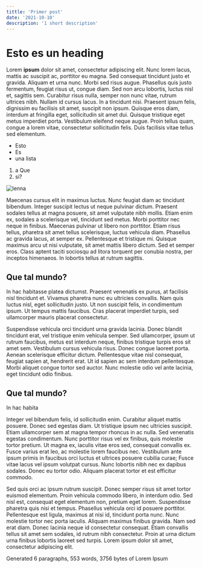 ```yaml
---
tittle: 'Primer post'
date: '2021-10-10'
description: '1 short description'
---
```

# Esto es un heading

Lorem **ipsum** dolor sit amet, consectetur adipiscing elit. Nunc lorem lacus, mattis ac suscipit ac, porttitor eu magna. Sed consequat tincidunt justo et gravida. Aliquam et urna nunc. Morbi sed risus augue. Phasellus quis justo fermentum, feugiat risus ut, congue diam. Sed non arcu lobortis, luctus nisl et, sagittis sem. Curabitur risus nulla, semper non nunc vitae, rutrum ultrices nibh. Nullam id cursus lacus. In a tincidunt nisi. Praesent ipsum felis, dignissim eu facilisis sit amet, suscipit non ipsum. Quisque eros diam, interdum at fringilla eget, sollicitudin sit amet dui. Quisque tristique eget metus imperdiet porta. Vestibulum eleifend neque augue. Proin tellus quam, congue a lorem vitae, consectetur sollicitudin felis. Duis facilisis vitae tellus sed elementum.

- Esto
- Es 
- una lista
1. a Que
2. si?

![lenna](https://upload.wikimedia.org/wikipedia/en/7/7d/Lenna_%28test_image%29.png)

Maecenas cursus elit in maximus luctus. Nunc feugiat diam ac tincidunt bibendum. Integer suscipit lectus ut neque pulvinar dictum. Praesent sodales tellus at magna posuere, sit amet vulputate nibh mollis. Etiam enim ex, sodales a scelerisque vel, tincidunt sed metus. Morbi porttitor nec neque in finibus. Maecenas pulvinar ut libero non porttitor. Etiam risus tellus, pharetra sit amet tellus scelerisque, luctus vehicula diam. Phasellus ac gravida lacus, at semper ex. Pellentesque et tristique mi. Quisque maximus arcu ut nisi vulputate, sit amet mattis libero dictum. Sed et semper eros. Class aptent taciti sociosqu ad litora torquent per conubia nostra, per inceptos himenaeos. In lobortis tellus at rutrum sagittis.

## Que tal mundo?

In hac habitasse platea dictumst. Praesent venenatis ex purus, at facilisis nisl tincidunt et. Vivamus pharetra nunc eu ultricies convallis. Nam quis luctus nisl, eget sollicitudin justo. Ut non suscipit felis, in condimentum ipsum. Ut tempus mattis faucibus. Cras placerat imperdiet turpis, sed ullamcorper mauris placerat consectetur.

Suspendisse vehicula orci tincidunt urna gravida lacinia. Donec blandit tincidunt erat, vel tristique enim vehicula semper. Sed ullamcorper, ipsum ut rutrum faucibus, metus est interdum neque, finibus tristique turpis eros sit amet sem. Vestibulum cursus vehicula risus. Donec congue laoreet porta. Aenean scelerisque efficitur dictum. Pellentesque vitae nisl consequat, feugiat sapien at, hendrerit erat. Ut id sapien ac sem interdum pellentesque. Morbi aliquet congue tortor sed auctor. Nunc molestie odio vel ante lacinia, eget tincidunt odio finibus.

## Que tal mundo?

In hac habita

Integer vel bibendum felis, id sollicitudin enim. Curabitur aliquet mattis posuere. Donec sed egestas diam. Ut tristique ipsum nec ultricies suscipit. Etiam ullamcorper sem at magna tempor rhoncus in ac nulla. Sed venenatis egestas condimentum. Nunc porttitor risus vel ex finibus, quis molestie tortor pretium. Ut magna ex, iaculis vitae eros sed, consequat convallis ex. Fusce varius erat leo, ac molestie lorem faucibus nec. Vestibulum ante ipsum primis in faucibus orci luctus et ultrices posuere cubilia curae; Fusce vitae lacus vel ipsum volutpat cursus. Nunc lobortis nibh nec ex dapibus sodales. Donec eu tortor odio. Aliquam placerat tortor et est efficitur commodo.

Sed quis orci ac ipsum rutrum suscipit. Donec semper risus sit amet tortor euismod elementum. Proin vehicula commodo libero, in interdum odio. Sed nisl est, consequat eget elementum non, pretium eget lorem. Suspendisse pharetra quis nisi et tempus. Phasellus vehicula orci id posuere porttitor. Pellentesque est ligula, maximus at nisi id, tincidunt porta nunc. Nunc molestie tortor nec porta iaculis. Aliquam maximus finibus gravida. Nam sed erat diam. Donec lacinia neque id consectetur consequat. Etiam convallis tellus sit amet sem sodales, id rutrum nibh consectetur. Proin at urna dictum urna finibus lobortis laoreet sed turpis. Lorem ipsum dolor sit amet, consectetur adipiscing elit.

Generated 6 paragraphs, 553 words, 3756 bytes of Lorem Ipsum